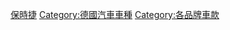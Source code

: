 {{DEFAULTSORT:Porsche}}
[[Category:保時捷|]]
[[Category:德國汽車車種|Category:德國汽車車種]]
[[Category:各品牌車款|Category:各品牌車款]]